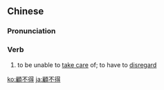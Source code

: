 {{also|顾不得}}
==Chinese==
{{zh-forms|s=顾不得}}

===Pronunciation===
{{zh-pron
|m=gùbude
|c=gu3 bat1 dak1
|cat=v
}}

===Verb===
{{zh-verb}}

# to be unable to [[take care]] of; to have to [[disregard]] {{gloss|e.g. to have no time to do something}}

{{zh-cat|Advanced}}

[[ko:顧不得]]
[[ja:顧不得]]